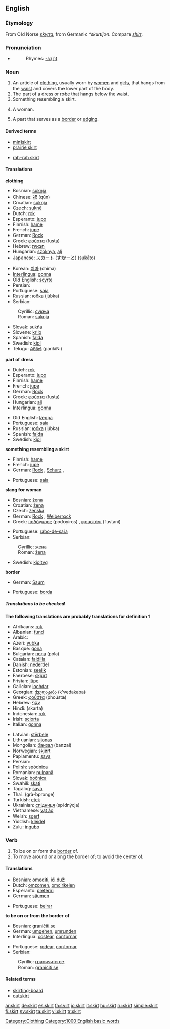 ==English==

===Etymology===
From Old Norse ''[[skyrta]]'', from Germanic ''*skurtijon''.  Compare ''[[shirt]]''.

===Pronunciation===
*{{audio|en-us-skirt.ogg|Audio (US)}}
*:Rhymes: [[Rhymes:English:-ɜː(r)t|-ɜː(r)t]]

===Noun===
{{en-noun}}
#An article of [[clothing]], usually worn by [[woman|women]] and [[girl]]s, that hangs from the [[waist]] and covers the lower part of the body.
#The part of a [[dress]] or [[robe]] that hangs below the [[waist]].
#Something resembling a skirt.
#{{slang}} A woman.
#A part that serves as a [[border]] or [[edging]].

====Derived terms====
{{top}}
*[[miniskirt]]
*[[prairie skirt]]
{{mid}}
*[[rah-rah skirt]]
{{bottom}}

====Translations====
'''clothing'''
{{top}}
*Bosnian: [[suknja#Bosnian|suknja]] {{f}}
*Chinese: [[裙]] (qún)
*Croatian: [[suknja#Croatian|suknja]] {{f}}
*Czech: [[sukně]] {{f}}
*Dutch: [[rok]] {{m}}
*Esperanto: [[jupo]]
*Finnish: [[hame]]
*French: [[jupe]] {{f}}
*German: [[Rock]] {{m}}
*Greek: [[φούστα]] (fusta) {{f}}
*Hebrew: [[חצאית]] {{f}}
*Hungarian: [[szoknya]], [[alj]]
*Japanese: [[スカート]] ([[すかーと]]) (sukāto)
{{mid}}
*Korean: [[치마]] (chima)
*[[Interlingua]]: [[gonna]]
*Old English: [[scyrte]] {{f}}
*Persian: {{FAchar|[[دامن دوخت]]}}
*Portuguese: [[saia]] {{f}}
*Russian: [[юбка]] (júbka) {{f}}
*Serbian:
:Cyrillic: [[сукња#Serbian|сукња]] {{f}}
:Roman: [[suknja#Serbian|suknja]] {{f}}
*Slovak: [[sukňa]] {{f}}
*Slovene: [[krilo]] {{n}}
*Spanish: [[falda]] {{f}}
*Swedish: [[kjol]]
*Telugu: [[పరికిణి]] (parikiNi)
{{bottom}}

'''part of dress'''
{{top}}
*Dutch: [[rok]] {{m}}
*Esperanto: [[jupo]]
*Finnish: [[hame]]
*French: [[jupe]] {{f}}
*German: [[Rock]] {{m}}
*Greek: [[φούστα]] (fusta) {{f}}
*Hungarian: [[alj]]
*Interlingua: [[gonna]]
{{mid}}
*Old English: [[læppa]] {{m}}
*Portuguese: [[saia]] {{f}}
*Russian: [[юбка]] (júbka) {{f}}
*Spanish: [[falda]] {{f}}
*Swedish: [[kjol]]
{{bottom}}

'''something resembling a skirt'''
{{top}}
*Finnish: [[hame]]
*French: [[jupe]] {{f}}
*German: [[Rock]] {{m}}, [[Schurz]] {{m}},
{{mid}}
*Portuguese: [[saia]] {{f}}
{{bottom}}

'''slang for woman'''
{{top}}
*Bosnian: [[žena#Bosnian|žena]] {{f}}
*Croatian: [[žena#Croatian|žena]] {{f}}
*Czech: [[ženská]] {{f}}
*German: [[Rock]] {{m}}, [[Weiberrock]] {{m}}
*Greek: [[ποδόγυρος]] (podoyiros) {{m}}, [[φουστάνι]] (fustani) {{f}}
{{mid}}
*Portuguese: [[rabo-de-saia]] {{m}}
*Serbian:
:Cyrillic: [[жена#Serbian|жена]] {{f}}
:Roman: [[žena#Serbian|žena]] {{f}}
*Swedish: [[kjoltyg]] {{n}}
{{bottom}}

'''border'''
{{top}}
*German: [[Saum]] {{m}}
{{mid}}
*Portuguese: [[borda]] {{f}}
{{bottom}}

=====Translations to be checked=====
'''The following translations are probably translations for definition 1'''
{{top}}
*Afrikaans: [[rok]]
*Albanian: [[fund]]
*Arabic: {{ARchar|[[التنورة]]}} {{f}}
*Azeri: [[yubka]]
*Basque: [[gona]]
*Bulgarian: [[пола]] (pola)
*Catalan: [[faldilla]]
*Danish: [[nederdel]]
*Estonian: [[seelik]]
*Faeroese: [[skjúrt]]
*Frisian: [[jûpe]]
*Galician: [[iochdar]]
*Georgian: [[ქვედაკაბა]] (k’vedakaba)
*Greek: [[φούστα]] (phoústa)
*Hebrew: [[עקף|עָקַף]]
*Hindi: (skarta)
*Indonesian: [[rok]]
*Irish: [[sciorta]]
*Italian: [[gonna]]
{{mid}}
*Latvian: [[stērbele]]
*Lithuanian: [[sijonas]]
*Mongolian: [[банзал]] (banzal)
*Norwegian: [[skjørt]]
*Papiamentu: [[saya]]
*Persian: {{FAchar|[[دامن دوخت]]}}
*Polish: [[spódnica]]
*Romanian: [[pulpană]]
*Slovak: [[bočnica]]
*Swahili: [[skati]]
*Tagalog: [[saya]]
*Thai: {{THchar|[[กระโปรง]]}} (grà-bpronge)
*Turkish: [[etek]]
*Ukrainian: [[спідниця]] (spidnýcja) {{f}}
*Vietnamese: [[vạt áo]]
*Welsh: [[sgert]]
*Yiddish: [[kleidel]]
*Zulu: [[ingubo]]
{{bottom}}

===Verb===
{{en-verb}}

#To be on or form the [[border]] of.
#To move around or along the border of; to avoid the center of.

====Translations====
{{top}}
*Bosnian: [[omeđiti]], [[ići duž]]
*Dutch: [[omzomen]], [[omcirkelen]]
*Esperanto: [[preteriri]]
*German: [[säumen]]
{{mid}}
*Portuguese: [[beirar]]
{{bottom}}

'''to be on or from the border of'''
{{top}}
*Bosnian: [[graničiti se]]
*German: [[umgehen]], [[umrunden]]
*Interlingua: [[costear]], [[contornar]]
{{mid}}
*Portuguese: [[rodear]], [[contornar]]
*Serbian:
:Cyrillic: [[граничити се]]
:Roman: [[graničiti se]]
{{bottom}}

====Related terms====
*[[skirting-board]]
*[[outskirt]]

[[Category:Clothing]]
[[Category:1000 English basic words]]

[[ar:skirt]]
[[de:skirt]]
[[es:skirt]]
[[fa:skirt]]
[[io:skirt]]
[[it:skirt]]
[[hu:skirt]]
[[ru:skirt]]
[[simple:skirt]]
[[fi:skirt]]
[[sv:skirt]]
[[ta:skirt]]
[[vi:skirt]]
[[tr:skirt]]